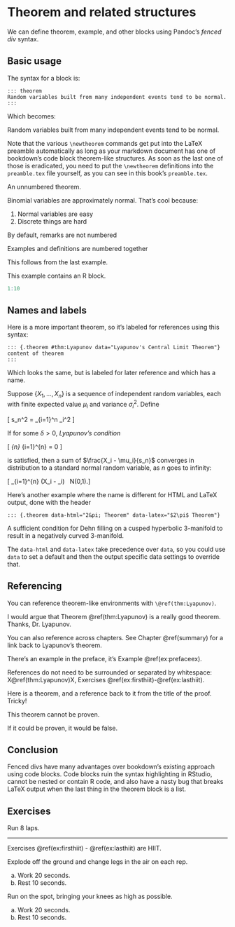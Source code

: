 # Theorem and related structures {#theorems}

We can define theorem, example, and other blocks using Pandoc's *fenced div* syntax.

## Basic usage

The syntax for a block is:

~~~
::: theorem
Random variables built from many independent events tend to be normal.
:::
~~~

Which becomes:

::: theorem
Random variables built from many independent events tend to be normal.
:::

Note that the various `\newtheorem` commands get put into the LaTeX preamble automatically
as long as your markdown document has one of bookdown's code block theorem-like structures.
As soon as the last one of those is eradicated, you need to put the `\newtheorem` definitions
into the `preamble.tex` file yourself, as you can see in this book's `preamble.tex`.

::: theorem*
An unnumbered theorem.
:::

::: theorem
Binomial variables are approximately normal.  That's cool because:

1. Normal variables are easy
2. Discrete things are hard
:::

::: remark
By default, remarks are not numbered
:::

::: example
Examples and definitions are numbered together
:::

::: definition
This follows from the last example.
:::

::: example
This example contains an R block.
```r
1:10
```
:::

## Names and labels

Here is a more important theorem, so it's labeled for references using this syntax:

~~~
::: {.theorem #thm:Lyapunov data="Lyapunov's Central Limit Theorem"}
content of theorem
:::
~~~

Which looks the same, but is labeled for later reference and which has a name.

::: {.theorem #thm:Lyapunov data="Lyapunov's Central Limit Theorem"}
Suppose $\{X_1, \ldots, X_n\}$ is a sequence of independent random variables, each with finite expected value $\mu_i$ and variance $\sigma_i^2$.
Define

\[ s_n^2 = \sum_{i=1}^n \sigma_i^2 \]

If for some $\delta > 0$, _Lyapunov’s condition_\index{Lyapunov's condition}

\[ \lim_{n\to\infty} \frac{1}{s_{n}^{2+\delta}} \sum_{i=1}^{n} \operatorname{E}\left[|X_{i} - \mu_{i}|^{2+\delta}\right] = 0 \]

is satisfied, then a sum of $\frac{X_i - \mu_i}{s_n}$ converges in distribution to a standard normal random variable, as $n$ goes to infinity:

\[ \frac{1}{s_n} \sum_{i=1}^{n} \left(X_i - \mu_i\right) \ \xrightarrow{d}\ N(0,1).\]
:::

Here's another example where the name is different for HTML and LaTeX output, done with the header

~~~
::: {.theorem data-html="2&pi; Theorem" data-latex="$2\pi$ Theorem"}
~~~

::: {.theorem data-html="2&pi; Theorem" data-latex="$2\pi$ Theorem"}
A sufficient condition for Dehn filling on a cusped hyperbolic 3-manifold to result in a negatively curved 3-manifold.
:::

The `data-html` and `data-latex` take precedence over `data`, so you could use `data` to set a
default and then the output specific data settings to override that.

## Referencing

You can reference theorem-like environments with ```\@ref(thm:Lyapunov)```. 

I would argue that Theorem \@ref(thm:Lyapunov) is a really good theorem.  Thanks, Dr. Lyapunov.

You can also reference across chapters. See Chapter \@ref(summary) for a link back to Lyapunov's theorem.

There's an example in the preface, it's Example \@ref(ex:prefaceex).

References do not need to be surrounded or separated by whitespace: X\@ref(thm:Lyapunov)X, Exercises \@ref(ex:firsthiit)-\@ref(ex:lasthiit).

Here is a theorem, and a reference back to it from the title of the proof.  Tricky!

::: {.theorem #thm:meta}
This theorem cannot be proven.
:::

::: {.proof data="of Theorem \@ref(thm:meta)"}
If it could be proven, it would be false.
:::

## Conclusion

Fenced divs have many advantages over bookdown's existing approach using code blocks.  Code blocks ruin the syntax highlighting in RStudio, cannot be nested or contain R code, and also have a nasty bug that breaks LaTeX output when the last thing in the theorem block is a list.

## Exercises {-}

::: exercise
Run 8 laps.
:::

---------

Exercises \@ref(ex:firsthiit) - \@ref(ex:lasthiit) are HIIT.

::: {.exercise #ex:firsthiit}
Explode off the ground and change legs in the air on each rep.

a. Work 20 seconds.
b. Rest 10 seconds.
:::

::: exercise
Run on the spot, bringing your knees as high as possible.
:::

::: {.exercise #ex:lasthiit}
a. Work 20 seconds.
b. Rest 10 seconds.
:::
